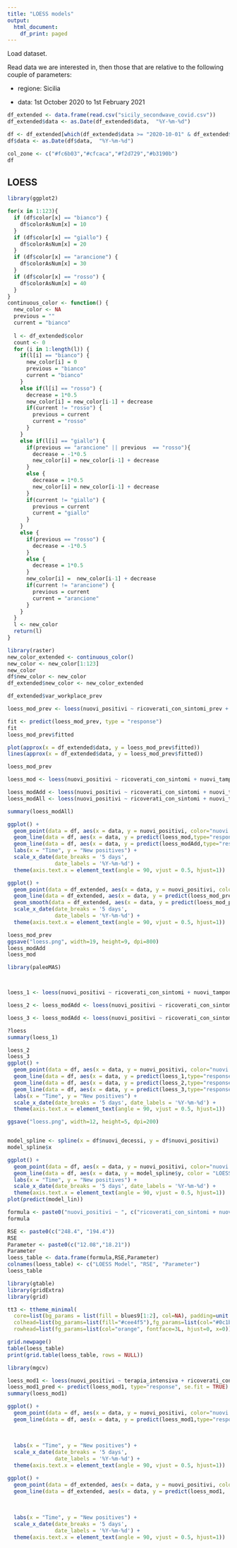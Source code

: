 ```yaml
---
title: "LOESS models"
output:
  html_document:
    df_print: paged
---
```


Load dataset.

Read data we are interested in, then those that are relative to the following couple of parameters:
  
-   regione: Sicilia

-   data: 1st October 2020 to 1st February 2021

```r
df_extended <- data.frame(read.csv("sicily_secondwave_covid.csv"))
df_extended$data <- as.Date(df_extended$data,  "%Y-%m-%d")

df <- df_extended[which(df_extended$data >= "2020-10-01" & df_extended$data <= "2021-01-31"),]
df$data <- as.Date(df$data,  "%Y-%m-%d")

col_zone <- c("#fc6b03","#cfcaca","#f2d729","#b3190b")
df

```

## LOESS

```r
library(ggplot2)

for(x in 1:123){
  if (df$color[x] == "bianco") {
    df$colorAsNum[x] = 10
  }
  if (df$color[x] == "giallo") {
    df$colorAsNum[x] = 20
  }
  if (df$color[x] == "arancione") {
    df$colorAsNum[x] = 30
  }
  if (df$color[x] == "rosso") {
    df$colorAsNum[x] = 40
  }
}
continuous_color <- function() {
  new_color <- NA
  previous = ""
  current = "bianco"
  
  l <- df_extended$color
  count <- 0
  for (i in 1:length(l)) {
    if(l[i] == "bianco") {
      new_color[i] = 0
      previous = "bianco"
      current = "bianco"
    }
    else if(l[i] == "rosso") {
      decrease = 1*0.5
      new_color[i] = new_color[i-1] + decrease
      if(current != "rosso") {
        previous = current 
        current = "rosso" 
      }
    }
    else if(l[i] == "giallo") {
      if(previous == "arancione" || previous  == "rosso"){
        decrease = -1*0.5
        new_color[i] = new_color[i-1] + decrease
      }  
      else {
        decrease = 1*0.5
        new_color[i] = new_color[i-1] + decrease
      }
      if(current != "giallo") {
        previous = current 
        current = "giallo" 
      }
    }
    else {
      if(previous == "rosso") {
        decrease = -1*0.5 
      }
      else {
        decrease = 1*0.5
      }
      new_color[i] =  new_color[i-1] + decrease
      if(current != "arancione") {
        previous = current 
        current = "arancione" 
      }
    }
  }
  l <- new_color
  return(l)
}
```


```r
library(raster)
new_color_extended <- continuous_color()
new_color <- new_color[1:123]
new_color
df$new_color <- new_color
df_extended$new_color <- new_color_extended

df_extended$var_workplace_prev

loess_mod_prev <- loess(nuovi_positivi ~ ricoverati_con_sintomi_prev + nuovi_tamponi_pcr_prev + new_color_extended + var_workplace_prev, data = df_extended, span = 0.9)

fit <- predict(loess_mod_prev, type = "response")
fit
loess_mod_prev$fitted

plot(approx(x = df_extended$data, y = loess_mod_prev$fitted))
lines(approx(x = df_extended$data, y = loess_mod_prev$fitted))

loess_mod_prev

loess_mod <- loess(nuovi_positivi ~ ricoverati_con_sintomi + nuovi_tamponi_pcr, data = df, span = 0.6)

loess_modAdd <- loess(nuovi_positivi ~ ricoverati_con_sintomi + nuovi_tamponi_pcr + new_color, data = df, span = 0.6)
loess_modAll <- loess(nuovi_positivi ~ ricoverati_con_sintomi + nuovi_tamponi_pcr + isolamento_domiciliare + colorAsNum, data = df, span = 0.6)

summary(loess_modAll)

ggplot() +
  geom_point(data = df, aes(x = data, y = nuovi_positivi, color="nuovi positivi", group = 1),col=c("#fc6b03","#cfcaca","#f2d729","#b3190b")[unclass(as.factor(df$color))])+ 
  geom_line(data = df, aes(x = data, y = predict(loess_mod,type="response"), color = "LOESS model with no color", group = 1)) +
  geom_line(data = df, aes(x = data, y = predict(loess_modAdd,type="response"), color = "LOESS model adding color", group = 1)) +
  labs(x = "Time", y = "New positives") +
  scale_x_date(date_breaks = '5 days',
               date_labels = '%Y-%m-%d') +
  theme(axis.text.x = element_text(angle = 90, vjust = 0.5, hjust=1))

ggplot() +
  geom_point(data = df_extended, aes(x = data, y = nuovi_positivi, color="nuovi positivi", group = 1), col=c("#fc6b03","#cfcaca","#f2d729","#b3190b")[unclass(as.factor(df_extended$color))])+ 
  geom_line(data = df_extended, aes(x = data, y = predict(loess_mod_prev,type="response"), color = "LOESS model predictor", group = 1)) +
  geom_smooth(data = df_extended, aes(x = data, y = predict(loess_mod_prev,type="response"), color = "LOESS model predictor", group = 1)) +
  scale_x_date(date_breaks = '5 days',
               date_labels = '%Y-%m-%d') +
  theme(axis.text.x = element_text(angle = 90, vjust = 0.5, hjust=1))

loess_mod_prev
ggsave("loess.png", width=19, height=9, dpi=800)
loess_modAdd
loess_mod
```


```r
library(paleoMAS)



loess_1 <- loess(nuovi_positivi ~ ricoverati_con_sintomi + nuovi_tamponi_pcr, data = df, span = 0.1)

loess_2 <- loess_modAdd <- loess(nuovi_positivi ~ ricoverati_con_sintomi + nuovi_tamponi_pcr + new_color, data = df, span = 0.6)

loess_3 <- loess_modAdd <- loess(nuovi_positivi ~ ricoverati_con_sintomi + nuovi_tamponi_pcr + new_color + var_workplace, data = df, span = 0.6)

?loess
summary(loess_1)

loess_2
loess_3
ggplot() +
  geom_point(data = df, aes(x = data, y = nuovi_positivi, color="nuovi positivi", group = 1),col=c("#fc6b03","#cfcaca","#f2d729","#b3190b")[unclass(as.factor(df$color))])+ 
  geom_line(data = df, aes(x = data, y = predict(loess_1,type="response"), color = "LOESS model 1", group = 1), size = 0.75) +
  geom_line(data = df, aes(x = data, y = predict(loess_2,type="response"), color = "LOESS model 2", group = 1), size = 0.75) +
  geom_line(data = df, aes(x = data, y = predict(loess_3,type="response"), color = "LOESS model 3", group = 1), size = 0.75) +
  labs(x = "Time", y = "New positives") +
  scale_x_date(date_breaks = '5 days', date_labels = '%Y-%m-%d') +
  theme(axis.text.x = element_text(angle = 90, vjust = 0.5, hjust=1))

ggsave("loess.png", width=12, height=5, dpi=200)


model_spline <- spline(x = df$nuovi_decessi, y = df$nuovi_positivi)
model_spline$x

ggplot() +
  geom_point(data = df, aes(x = data, y = nuovi_positivi, color="nuovi positivi", group = 1),col=c("#fc6b03","#cfcaca","#f2d729","#b3190b")[unclass(as.factor(df$color))])+ 
  geom_line(data = df, aes(x = data, y = model_spline$y, color = "LOESS   model 3", group = 1), size = 0.75) +
  labs(x = "Time", y = "New positives") +
  scale_x_date(date_breaks = '5 days', date_labels = '%Y-%m-%d') +
  theme(axis.text.x = element_text(angle = 90, vjust = 0.5, hjust=1))
plot(predict(model_lin))


```

```r
formula <- paste0("nuovi_positivi ~ ", c("ricoverati_con_sintomi + nuovi_tamponi_pcr","ricoverati_con_sintomi + nuovi_tamponi_pcr + color"))
formula

RSE <- paste0(c("248.4", "194.4"))
RSE
Parameter <- paste0(c("12.08","18.21"))
Parameter
loess_table <- data.frame(formula,RSE,Parameter)
colnames(loess_table) <- c("LOESS Model", "RSE", "Parameter")
loess_table

library(gtable)
library(gridExtra)
library(grid)

tt3 <- ttheme_minimal(
  core=list(bg_params = list(fill = blues9[1:2], col=NA), padding=unit.c(unit(15, "mm"), unit(10, "mm")),fg_params=list(hjust=0, x=c(rep(0.02,n), rep(0.2,n)))),
  colhead=list(bg_params=list(fill="#cee4f5"),fg_params=list(col="#0c1b4a",fontsize=14, fontface="bold",hjust=0, x=c(0.02,0.3)),padding=unit.c(unit(4, "mm"), unit(10, "mm"))),
  rowhead=list(fg_params=list(col="orange", fontface=3L, hjust=0, x=0)))

grid.newpage()
table(loess_table)
print(grid.table(loess_table, rows = NULL))
```




```r
library(mgcv)

loess_mod1 <- loess(nuovi_positivi ~ terapia_intensiva + ricoverati_con_sintomi_prev + nuovi_tamponi_pcr  , data = df )
loess_mod1_pred <- predict(loess_mod1, type="response", se.fit = TRUE)
summary(loess_mod1)

ggplot() +
  geom_point(data = df, aes(x = data, y = nuovi_positivi, color="nuovi positivi", group = 1),col=c("#fc6b03","#cfcaca","#f2d729","#b3190b")[unclass(as.factor(df$color))])+ 
  geom_line(data = df, aes(x = data, y = predict(loess_mod1,type="response"), color = "model 4", group = 1)) +
  
  
  
  labs(x = "Time", y = "New positives") +
  scale_x_date(date_breaks = '5 days',
               date_labels = '%Y-%m-%d') +
  theme(axis.text.x = element_text(angle = 90, vjust = 0.5, hjust=1))
```

```r

ggplot() +
  geom_point(data = df_extended, aes(x = data, y = nuovi_positivi, color="nuovi positivi", group = 1),col=c("#fc6b03","#cfcaca","#f2d729","#b3190b")[unclass(as.factor(df_extended$color))])+ 
  geom_line(data = df_extended, aes(x = data, y = predict(loess_mod1,  newdata=df_extended, type="response"), color = "model 4", group = 1)) +
  
  
  
  labs(x = "Time", y = "New positives") +
  scale_x_date(date_breaks = '5 days',
               date_labels = '%Y-%m-%d') +
  theme(axis.text.x = element_text(angle = 90, vjust = 0.5, hjust=1))

```

